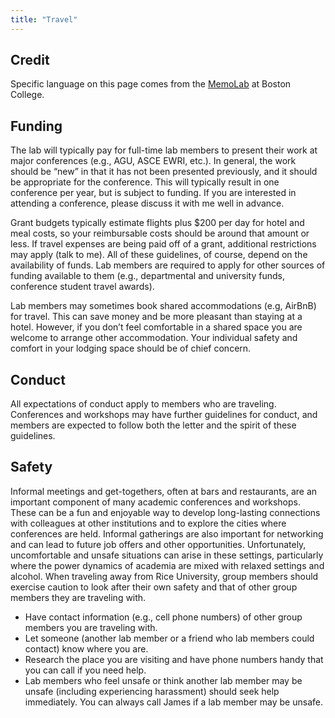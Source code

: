 ```yaml
---
title: "Travel"
---
```


::: {.callout-tip}
## Credit
Specific language on this page comes from the [MemoLab](https://github.com/memobc/memolab-manual) at Boston College.
:::

## Funding

The lab will typically pay for full-time lab members to present their work at major conferences (e.g., AGU, ASCE EWRI, etc.).
In general, the work should be "new" in that it has not been presented previously, and it should be appropriate for the conference.
This will typically result in one conference per year, but is subject to funding.
If you are interested in attending a conference, please discuss it with me well in advance.

Grant budgets typically estimate flights plus $200 per day for hotel and meal costs, so your reimbursable costs should be around that amount or less.
If travel expenses are being paid off of a grant, additional restrictions may apply (talk to me).
All of these guidelines, of course, depend on the availability of funds.
Lab members are required to apply for other sources of funding available to them (e.g., departmental and university funds, conference student travel awards).

Lab members may sometimes book shared accommodations (e.g, AirBnB) for travel.
This can save money and be more pleasant than staying at a hotel.
However, if you don't feel comfortable in a shared space you are welcome to arrange other accommodation.
Your individual safety and comfort in your lodging space should be of chief concern.

## Conduct

All expectations of conduct apply to members who are traveling.
Conferences and workshops may have further guidelines for conduct, and members are expected to follow both the letter and the spirit of these guidelines.

## Safety

Informal meetings and get-togethers, often at bars and restaurants, are an important component of many academic conferences and workshops.
These can be a fun and enjoyable way to develop long-lasting connections with colleagues at other institutions and to explore the cities where conferences are held.
Informal gatherings are also important for networking and can lead to future job offers and other opportunities.
Unfortunately, uncomfortable and unsafe situations can arise in these settings, particularly where the power dynamics of academia are mixed with relaxed settings and alcohol.
When traveling away from Rice University, group members should exercise caution to look after their own safety and that of other group members they are traveling with.

* Have contact information (e.g., cell phone numbers) of other group members you are traveling with.
* Let someone (another lab member or a friend who lab members could contact) know where you are.
* Research the place you are visiting and have phone numbers handy that you can call if you need help.
* Lab members who feel unsafe or think another lab member may be unsafe (including experiencing harassment) should seek help immediately. You can always call James if a lab member may be unsafe.
